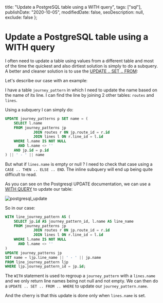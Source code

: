   title: "Update a PostgreSQL table using a WITH query",
  tags: ["sql"],
  publishDate: "2020-10-05",
  modifiedDate: false,
  seoDescription: null,
  exclude: false
};

# Update a PostgreSQL table using a WITH query

I often need to update a table using values from a different table and most of the time the quickest and also dirtiest solution is simply to do a subquery.
A better and cleaner solution is to use the [UPDATE .. SET .. FROM](https://www.postgresql.org/docs/9.1/sql-update.html):

Let's describe our case with an example:

I have a table `journey_pattern` in which I need to update the name based on the name of its line. I can find the line by joining 2 other tables: `routes` and `lines`.

Using a subquery I can simply do:

```sql
UPDATE journey_patterns p SET name = (
    SELECT l.name
    FROM journey_patterns jp
             JOIN routes r ON jp.route_id = r.id
             JOIN lines l ON r.line_id = l.id
    WHERE l.name IS NOT NULL
      AND l.name <> ''
    AND jp.id = p.id
) || ' - ' || name
```

But what if `lines.name` is empty or null ? I need to check that case using a `CASE .. THEN .. ELSE .. END`. The inline subquery will end up being quite difficult to read.

As you can see on the Postgresql UPDATE documentation, we can use a [WITH QUERY](https://www.postgresql.org/docs/9.1/queries-with.html) to update our table:

![postgresql_update](/images/update-with-join-postgresql/postgresql_update.png)


So in our case:

```sql
WITH line_journey_pattern AS (
    SELECT jp.id AS journey_pattern_id, l.name AS line_name
    FROM journey_patterns jp
             JOIN routes r ON jp.route_id = r.id
             JOIN lines l ON r.line_id = l.id
    WHERE l.name IS NOT NULL
      AND l.name <> ''
)
UPDATE journey_patterns jp
SET name = ljp.line_name || ' - ' || jp.name
FROM line_journey_pattern ljp
WHERE ljp.journey_pattern_id = jp.id;
```

The `WITH` statement is used to regroup a `journey_pattern` with a `lines.name` and we only return line names being not null and not empty.
We can then do a `UPDATE .. SET .. FROM .. WHERE` to update our `journey_pattern.name`.

And the cherry is that this update is done only when `lines.name` is set.
